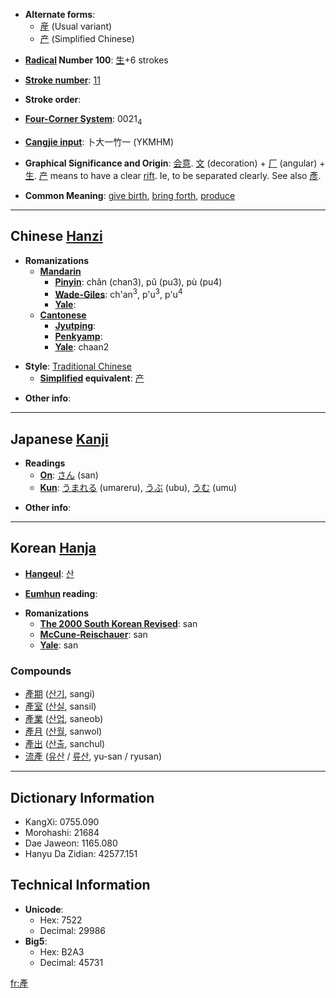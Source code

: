 * '''Alternate forms''':
**[[産]] (Usual variant)
**[[产]] (Simplified Chinese)

* '''[[Wiktionary:Chinese radical index| Radical]] Number 100''': [[Wiktionary:Chinese radical index 生|生]]+6 strokes

* '''[[Wiktionary:Chinese total strokes index|Stroke number]]''': [[Wiktionary:Chinese total strokes index 11|11]]

* '''Stroke order''': 

* '''[[Wiktionary:Chinese four corner index|Four-Corner System]]''': 0021<sub>4</sub>

* '''[[Wiktionary:Chinese Cangjie index|Cangjie input]]''': 卜大一竹一 (YKMHM)

* '''Graphical Significance and Origin''': [[会意]]. [[文]] (decoration) + [[厂]] (angular) + [[生]]. [[产]] means to have a clear [[rift]]. Ie, to be separated clearly. See also [[彥]].

* '''Common Meaning''': [[give birth]], [[bring forth]], [[produce]]

----

== Chinese [[Hanzi]] ==

* '''Romanizations'''
** '''[[Mandarin]]'''
*** '''[[Pinyin]]''': chǎn (chan3), pǔ (pu3), pù (pu4)
*** '''[[Wade-Giles]]''': ch'an<sup>3</sup>, p'u<sup>3</sup>, p'u<sup>4</sup>
*** '''[[Yale]]''': 
** '''[[Cantonese]]'''
*** '''[[Jyutping]]''':
*** '''[[Penkyamp]]''': 
*** '''[[Yale]]''': chaan2

* '''Style''': [[Traditional Chinese]] 
** '''[[Simplified Chinese|Simplified]] equivalent''': [[产]]

* '''Other info''': 

----

== Japanese [[Kanji]] ==

* '''Readings'''
** '''[[On]]''': [[さん]] (san)
** '''[[Kun]]''': [[うまれる]] (umareru), [[うぶ]] (ubu), [[うむ]] (umu)

* '''Other info''':  

----

== Korean [[Hanja]] ==

* '''[[Hangeul]]''': [[산]]

* '''[[Eumhun]] reading''': 

* '''Romanizations'''
** '''[[The 2000 South Korean Revised Romanization|The 2000 South Korean Revised]]''': san
** '''[[McCune-Reischauer]]''': san
** '''[[Yale]]''': san

===Compounds===
*[[產期]] ([[산기]], sangi)
*[[產室]] ([[산실]], sansil)
*[[產業]] ([[산업]], saneob)
*[[產月]] ([[산월]], sanwol)
*[[產出]] ([[산출]], sanchul)
*[[流產]] ([[유산]] / [[류산]], yu-san / ryusan)<!-- my en-ko dictionary uses the 產 variant -->

----

== Dictionary Information ==

* KangXi: 0755.090
* Morohashi: 21684
* Dae Jaweon: 1165.080
* Hanyu Da Zidian: 42577.151

== Technical Information ==

* '''Unicode''':
** Hex: 7522
** Decimal: 29986
* '''Big5''':
** Hex: B2A3
** Decimal: 45731

[[fr:產]]
